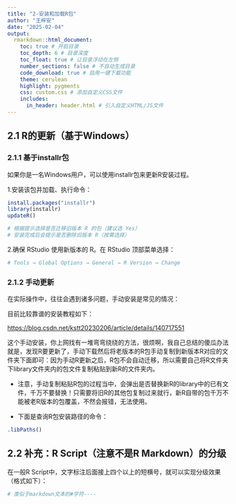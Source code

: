 ```yaml
---
title: "2-安装和加载R包"
author: "王梓安"
date: "2025-02-04"
output:
  rmarkdown::html_document:
    toc: true # 开启目录
    toc_depth: 6 # 目录深度
    toc_float: true # 让目录浮动在左侧
    number_sections: false # 不自动生成目录
    code_download: true # 启用一键下载功能
    theme: cerulean
    highlight: pygments
    css: custom.css # 添加自定义CSS文件
    includes:
      in_header: header.html # 引入自定义HTML/JS文件
---
```


## 2.1 R的更新（基于Windows）

### 2.1.1 基于installr包

如果你是一名Windows用户，可以使用installr包来更新R安装过程。

1.安装该包并加载、执行命令：

```r
install.packages("installr")
library(installr)
updateR()

# 根据提示选择是否迁移旧版本 R 的包（建议选 Yes）
# 安装完成后会提示是否删除旧版本 R（按需选择）
```

2.确保 RStudio 使用新版本的 R。在 RStudio 顶部菜单选择：

```r
# Tools → Global Options → General → R Version → Change
```

### 2.1.2 手动更新

在实际操作中，往往会遇到诸多问题，手动安装是常见的情况：

目前比较靠谱的安装教程如下：

<https://blog.csdn.net/kstt20230206/article/details/140717551>

这个手动安装，你上网找有一堆弯弯绕绕的方法，很烦啊，我自己总结的傻瓜办法就是，发现R要更新了，手动下载然后将老版本的R包手动复制到新版本R对应的文件夹下面即可：因为手动R更新之后，R包不会自动迁移，所以需要自己将R文件夹下library文件夹内的包文件复制粘贴到新R的文件夹内。

- 注意，手动复制粘贴R包的过程当中，会弹出是否替换新R的library中的已有文件，千万不要替换！只需要将旧R的其他包复制过来就行，新R自带的包千万不能被老R版本的包覆盖，不然会报错，无法使用。

- 下面是查询R包安装路径的命令：

```r
.libPaths()
```

## 2.2 补充：R Script（注意不是R Markdown）的分级

在一般R Script中，文字标注后面接上四个以上的短横号，就可以实现分级效果（格式如下）：

```r
# 类似于markdown文本的#字符----
```
